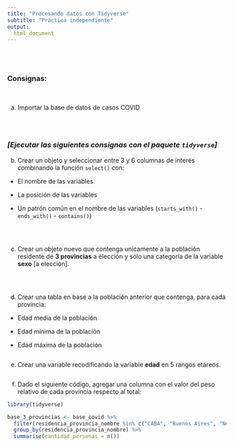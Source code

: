 ```yaml
---
title: "Procesando datos con Tidyverse"
subtitle: "Práctica independiente"
output:
  html_document
---
```


<br><br>

### Consignas:

<br> 

a. Importar la base de datos de casos COVID
```r

```

<br> 

### _[Ejecutar las siguientes consignas con el paquete `tidyverse`]_

b. Crear un objeto y seleccionar entre 3 y 6 columnas de interés combinando la función `select()` con:

- El nombre de las variables

- La posición de las variables

- Un patrón común en el nombre de las variables (`starts_with()` - `ends_with()` - `contains()`)

```r

```

<br>

c. Crear un objeto nuevo que contenga unicamente a la población residente de **3 provincias** a elección y sólo una categoría de la variable **sexo** [a elección].
```r

```

<br> 

d. Crear una tabla en base a la población anterior que contenga, para cada provincia:

- Edad media de la población

- Edad mínima de la población

- Edad máxima de la población
```r

```

e. Crear una variable recodificando la variable **edad** en 5 rangos etáreos.
```r

```


f. Dado el siguiente código, agregar una columna con el valor del peso relativo de cada provincia respecto al total:

```r
library(tidyverse)

base_3_provincias <- base_covid %>% 
  filter(residencia_provincia_nombre %in% c("CABA", "Buenos Aires", "Neuquén")) %>% 
  group_by(residencia_provincia_nombre) %>% 
  summarise(cantidad_personas = n())
```
